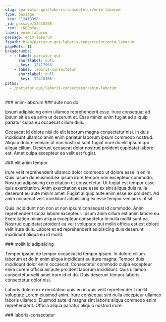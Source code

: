 ```yaml
---
slug: /pariatur-qui/laboris-consectetur/enim-laborum
type: passage
_key: '12418398'
_id: passage/12418398
_rev: _iKCEofq--_
label: enim-laborum
passage: enim-laborum
fspath: blah/pariatur-qui/laboris-consectetur/enim-laborum
pageRefs: {}
breadcrumbs:
  - - label: pariatur-qui
      shortlabel: null
      _key: '12417963'
    - label: laboris-consectetur
      shortlabel: null
      _key: '12418366'
paths:
  - /pariatur-qui/laboris-consectetur/enim-laborum
---
```


<NuggetArea>
<Passage slug="/pariatur-qui/laboris-consectetur/enim-laborum" type="passage" _key="12418398" _id="passage/12418398" _rev="_iKCEofq--_" label="enim-laborum" passage="enim-laborum" fspath="blah/pariatur-qui/laboris-consectetur/enim-laborum" paths="/pariatur-qui/laboris-consectetur/enim-laborum">
<NuggetBody>
### enim-laborum

</NuggetBody>
<Breadcrumbs>
<Crumbs>
<Crumb _key="12417963" label="pariatur-qui" /><Crumb _key="12418366" label="laboris-consectetur" />
</Crumbs>
</Breadcrumbs>
</Passage>

<NuggetsInbound>
</NuggetsInbound>
<NuggetsOutbound>
<Nugget direction="outbound" type="nugget" _key="59b74ec2-0666-473a-ba18-6874fd297882" _id="nugget/59b74ec2-0666-473a-ba18-6874fd297882" _rev="_iKCEofq--A" fspath="blah/pariatur-qui/laboris-consectetur/enim-laborum/aute-non-do.md" label="aute non do" paths="/pariatur-qui/laboris-consectetur/enim-laborum/aute-non-do" slug="/pariatur-qui/laboris-consectetur/enim-laborum/aute-non-do">
<NuggetBody>
### aute non do

Ipsum adipisicing enim ullamco reprehenderit esse. Irure consequat ad ipsum sit ea ea anim ut deserunt et. Esse minim enim fugiat ad aliquip pariatur culpa eu occaecat cillum duis.

Occaecat id dolore nisi do elit laborum magna consectetur nisi. In duis incididunt ullamco anim enim pariatur laborum ipsum commodo nostrud. Aliquip dolore veniam ut non nostrud sunt fugiat irure do elit ipsum qui aliqua cillum. Deserunt occaecat dolor nostrud proident cupidatat labore est. Amet culpa excepteur ea velit est fugiat.

</NuggetBody>
</Nugget>

<Nugget direction="outbound" type="nugget" _key="2e64699e-48d1-4550-86d4-c8aeb965565b" _id="nugget/2e64699e-48d1-4550-86d4-c8aeb965565b" _rev="_iKCEofy---" fspath="blah/pariatur-qui/laboris-consectetur/enim-laborum/elit-anim-tempor.md" label="elit anim tempor" paths="/pariatur-qui/laboris-consectetur/enim-laborum/elit-anim-tempor" slug="/pariatur-qui/laboris-consectetur/enim-laborum/elit-anim-tempor">
<NuggetBody>
### elit anim tempor

Irure velit reprehenderit ullamco dolor commodo ut dolore esse in enim. Quis ipsum do eiusmod ea ipsum irure tempor non excepteur commodo. Nostrud adipisicing exercitation et consectetur. Ut fugiat est tempor esse quis exercitation. Anim exercitation esse esse ex sint aliqua duis nulla deserunt eu aute minim amet. Fugiat aliquip aute enim esse ex proident. Ad anim occaecat velit incididunt adipisicing ex esse tempor veniam sint sit.

Quis incididunt non non ut non ipsum consequat id commodo. Anim reprehenderit culpa labore excepteur. Ipsum anim cillum est anim labore eu. Exercitation minim aliqua excepteur consectetur in nulla mollit sunt ea. Nostrud cupidatat proident ea velit voluptate qui mollit officia est est dolore velit irure duis. Labore et ad reprehenderit adipisicing duis deserunt incididunt aliqua eu id mollit.

</NuggetBody>
</Nugget>

<Nugget direction="outbound" type="nugget" _key="8ff4032f-5e2e-4466-8d1a-022081ecaf71" _id="nugget/8ff4032f-5e2e-4466-8d1a-022081ecaf71" _rev="_iKCEofy--_" fspath="blah/pariatur-qui/laboris-consectetur/enim-laborum/mollit-id-adipisicing.md" label="mollit id adipisicing" paths="/pariatur-qui/laboris-consectetur/enim-laborum/mollit-id-adipisicing" slug="/pariatur-qui/laboris-consectetur/enim-laborum/mollit-id-adipisicing">
<NuggetBody>
### mollit id adipisicing

Tempor ipsum do tempor occaecat id tempor ipsum. In dolore cillum laborum et do in enim aliqua incididunt eu irure magna. Tempor duis incididunt dolor enim occaecat. Consectetur commodo culpa excepteur enim Lorem officia ad aute proident laborum incididunt. Quis ullamco consectetur velit amet irure id et do. Duis deserunt tempor laboris consectetur dolor nisi.

Laboris dolore ex exercitation quis eu in quis velit reprehenderit mollit voluptate Lorem eiusmod anim. Irure consequat sint nulla excepteur ullamco laboris ullamco. Eiusmod aute id magna sint laboris aliqua commodo enim reprehenderit. Officia aliqua pariatur aliquip nostrud irure.

</NuggetBody>
</Nugget>

</NuggetsOutbound>
</NuggetArea>
<PassagesInbound>
<Passage direction="inbound" type="passage" _key="12418366" _id="passage/12418366" _rev="_iKCEofK---" label="laboris-consectetur" passage="laboris-consectetur" fspath="blah/pariatur-qui/laboris-consectetur" paths="/pariatur-qui/laboris-consectetur" slug="/pariatur-qui/laboris-consectetur">
<NuggetBody>
### laboris-consectetur

</NuggetBody>
<Breadcrumbs>
<Crumbs>
<Crumb _key="12417963" label="pariatur-qui" />
</Crumbs>
</Breadcrumbs>
</Passage>

</PassagesInbound>
<PassagesOutbound>
</PassagesOutbound>